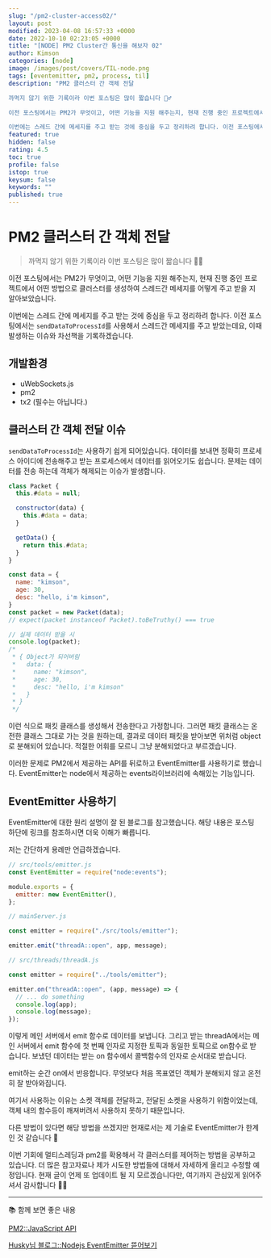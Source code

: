 ```yaml
---
slug: "/pm2-cluster-access02/"
layout: post
modified: 2023-04-08 16:57:33 +0000
date: 2022-10-10 02:23:05 +0000
title: "[NODE] PM2 Cluster간 통신을 해보자 02"
author: Kimson
categories: [node]
image: /images/post/covers/TIL-node.png
tags: [eventemitter, pm2, process, til]
description: "PM2 클러스터 간 객체 전달

까먹지 않기 위한 기록이라 이번 포스팅은 많이 짧습니다 🙇‍♂️

이전 포스팅에서는 PM2가 무엇이고, 어떤 기능을 지원 해주는지, 현재 진행 중인 프로젝트에서 어떤 방법으로 클러스터를 생성하여 스레드간 메세지를 어떻게 주고 받을 지 알아보았습니다.

이번에는 스레드 간에 메세지를 주고 받는 것에 중심을 두고 정리하려 합니다. 이전 포스팅에서는 `sendDataToProcessId`를 사용해서 스레드간 메세지를 주고 받았는데요, 이때 발생하는 이슈와 차선책을 기록하겠습니다."
featured: true
hidden: false
rating: 4.5
toc: true
profile: false
istop: true
keysum: false
keywords: ""
published: true
---
```


# PM2 클러스터 간 객체 전달

> 까먹지 않기 위한 기록이라 이번 포스팅은 많이 짧습니다 🙇‍♂️

이전 포스팅에서는 PM2가 무엇이고, 어떤 기능을 지원 해주는지, 현재 진행 중인 프로젝트에서 어떤 방법으로 클러스터를 생성하여 스레드간 메세지를 어떻게 주고 받을 지 알아보았습니다.

이번에는 스레드 간에 메세지를 주고 받는 것에 중심을 두고 정리하려 합니다. 이전 포스팅에서는 `sendDataToProcessId`를 사용해서 스레드간 메세지를 주고 받았는데요, 이때 발생하는 이슈와 차선책을 기록하겠습니다.

## 개발환경

- uWebSockets.js
- pm2
- tx2 (필수는 아닙니다.)

## 클러스터 간 객체 전달 이슈

`sendDataToProcessId`는 사용하기 쉽게 되어있습니다. 데이터를 보내면 정확히 프로세스 아이디에 전송해주고 받는 프로세스에서 데이터를 읽어오기도 쉽습니다. 문제는 데이터를 전송 하는데 객체가 해제되는 이슈가 발생합니다.

```javascript
class Packet {
  this.#data = null;

  constructor(data) {
    this.#data = data;
  }

  getData() {
    return this.#data;
  }
}

const data = {
  name: "kimson",
  age: 30,
  desc: "hello, i'm kimson",
}
const packet = new Packet(data);
// expect(packet instanceof Packet).toBeTruthy() === true

// 실제 데이터 받을 시
console.log(packet);
/*
 * { Object가 되어버림
 *   data: {
 *     name: "kimson",
 *     age: 30,
 *     desc: "hello, i'm kimson"
 *   }
 * }
 */
```

이런 식으로 패킷 클래스를 생성해서 전송한다고 가정합니다. 그러면 패킷 클래스는 온전한 클래스 그대로 가는 것을 원하는데, 결과로 데이터 패킷을 받아보면 위처럼 object로 분해되어 있습니다. 적절한 어휘를 모르니 그냥 분해되었다고 부르겠습니다.

이러한 문제로 PM2에서 제공하는 API를 뒤로하고 EventEmitter를 사용하기로 했습니다. EventEmitter는 node에서 제공하는 events라이브러리에 속해있는 기능입니다.

## EventEmitter 사용하기

EventEmitter에 대한 원리 설명이 잘 된 블로그를 참고했습니다. 해당 내용은 포스팅 하단에 링크를 참조하시면 더욱 이해가 빠릅니다.

저는 간단하게 용례만 언급하겠습니다.

```javascript
// src/tools/emitter.js
const EventEmitter = require("node:events");

module.exports = {
  emitter: new EventEmitter(),
};
```

```javascript
// mainServer.js

const emitter = require("./src/tools/emitter");

emitter.emit("threadA::open", app, message);
```

```javascript
// src/threads/threadA.js

const emitter = require("../tools/emitter");

emitter.on("threadA::open", (app, message) => {
  // ... do something
  console.log(app);
  console.log(message);
});
```

이렇게 메인 서버에서 emit 함수로 데이터를 보냅니다. 그리고 받는 threadA에서는 메인 서버에서 emit 함수에 첫 번째 인자로 지정한 토픽과 동일한 토픽으로 on함수로 받습니다. 보냈던 데이터는 받는 on 함수에서 콜백함수의 인자로 순서대로 받습니다.

emit하는 순간 on에서 반응합니다. 무엇보다 처음 목표였던 객체가 분해되지 않고 온전히 잘 받아와집니다.

여기서 사용하는 이유는 소켓 객체를 전달하고, 전달된 소켓을 사용하기 위함이었는데, 객체 내의 함수등이 깨져버려서 사용하지 못하기 때문입니다.

다른 방법이 있다면 해당 방법을 쓰겠지만 현재로서는 제 기술로 EventEmitter가 한계인 것 같습니다 🥲

이번 기회에 멀티스레딩과 pm2를 확용해서 각 클러스터를 제어하는 방법을 공부하고 있습니다. 더 많은 참고자료나 제가 시도한 방법들에 대해서 자세하게 올리고 수정할 예정입니다. 현재 글이 언제 또 업데이트 될 지 모르겠습니다만, 여기까지 관심있게 읽어주셔서 감사합니다 🙇‍♂️

---

📚 함께 보면 좋은 내용

[PM2::JavaScript API](https://pm2.keymetrics.io/docs/usage/pm2-api/)

[Husky님 블로그::Nodejs EventEmitter 뜯어보기](https://www.huskyhoochu.com/nodejs-eventemitter/)

